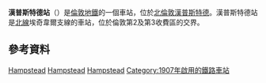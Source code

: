 {{Infobox London station|symbol=underground
| name              = 漢普斯特德<br />Hampstead 
| image_name   = Hampstead station building.JPG 
| caption           = 
| latitude           = 51.5569
| longitude        = -0.1783
| coord_region    = GB-CMD
| original           = [[Charing_Cross,_Euston_&_Hampstead_Railway|CCE&HR]]
| manager         = [[倫敦地鐵|倫敦地鐵]] 
| fare_zone       =  2 
| fare_zone_1   = 3 
| locale             = [[漢普斯特德|漢普斯特德]] 
| borough         = [[卡姆登區|卡姆登區]] 
| tubecode       = ZHM 
| events1         = 開通
| years1           = 1907  
| platforms       = 2 
<!--| tubeexits06 = 4.404 
| tubeexits07 = {{decrease}} 4.31
| tubeexits08 = {{increase}} 4.53
| tubeexits09 = {{increase}} 4.73-->
}}
'''漢普斯特德站'''（{{lang-en|Hampstead tube station}}）是[[倫敦地鐵|倫敦地鐵]]的一個車站，位於[[北倫敦|北倫敦]][[漢普斯特德|漢普斯特德]]。漢普斯特德站是[[北線|北線]]埃奇韋爾支線的車站，位於倫敦第2及第3收費區的交界。 

== 參考資料 ==
{{Reflist}}
{{commons category|Hampstead tube station}}

{{倫敦地鐵北線}}

[[Category:北線車站|Hampstead]]
[[Category:卡姆登區鐵路車站|Hampstead]]
[[Category:倫敦通宵地鐵車站|Hampstead]]
[[Category:1907年啟用的鐵路車站|Category:1907年啟用的鐵路車站]]